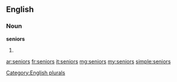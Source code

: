 ==English==

===Noun===
'''seniors'''

# {{plural of|[[senior]]}}

[[Category:English plurals]]

[[ar:seniors]]
[[fr:seniors]]
[[it:seniors]]
[[mg:seniors]]
[[my:seniors]]
[[simple:seniors]]